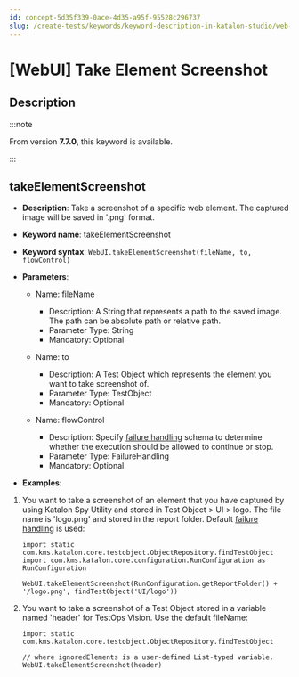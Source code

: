 ```yaml
---
id: concept-5d35f339-0ace-4d35-a95f-95528c296737
slug: /create-tests/keywords/keyword-description-in-katalon-studio/web-ui-keywords/webui-take-element-screenshot
---
```


# \[WebUI\] Take Element Screenshot

## Description


:::note

From version **7.7.0**, this keyword is available.

:::

## takeElementScreenshot

-   **Description**: Take a screenshot of a specific web element. The captured image will be saved in '.png' format.
-   **Keyword name**: takeElementScreenshot
-   **Keyword syntax**: <code>WebUI.takeElementScreenshot(fileName, to, flowControl)</code>
-   **Parameters**:

    -   Name: fileName

        -   Description: A String that represents a path to the saved image. The path can be absolute path or relative path.
        -   Parameter Type: String
        -   Mandatory: Optional
    -   Name: to

        -   Description: A Test Object which represents the element you want to take screenshot of.
        -   Parameter Type: TestObject
        -   Mandatory: Optional
    -   Name: flowControl

        -   Description: Specify [failure handling](https://docs.katalon.com/katalon-studio/docs/failure-handling.html) schema to determine whether the execution should be allowed to continue or stop.
        -   Parameter Type: FailureHandling
        -   Mandatory: Optional
-   **Examples**:


1.  You want to take a screenshot of an element that you have captured by using Katalon Spy Utility and stored in Test Object &gt; UI &gt; logo. The file name is 'logo.png' and stored in the report folder. Default [failure handling](https://docs.katalon.com/katalon-studio/docs/failure-handling.html) is used:

    ```
    import static com.kms.katalon.core.testobject.ObjectRepository.findTestObject
    import com.kms.katalon.core.configuration.RunConfiguration as RunConfiguration
    
    WebUI.takeElementScreenshot(RunConfiguration.getReportFolder() + '/logo.png', findTestObject('UI/logo'))
    
    ```

2.  You want to take a screenshot of a Test Object stored in a variable named 'header' for TestOps Vision. Use the default fileName:

    ```
    import static com.kms.katalon.core.testobject.ObjectRepository.findTestObject
    
    // where ignoredElements is a user-defined List-typed variable.
    WebUI.takeElementScreenshot(header)
    
    ```